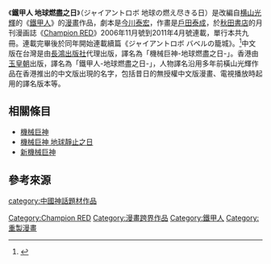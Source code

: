 {{Expand|time=2008-03-19T06:36:25+00:00}}
{{noteTA
|T=zh-tw:機械巨神 地球燃盡之日;zh-hk:鐵甲人 地球燃盡之日
|1=zh-tw:機械巨神 地球燃盡之日;zh-hk:鐵甲人 地球燃盡之日
|2=zh-tw:機械巨神; zh-hk:鐵甲人
}}
{{Infobox animanga/Headerofja
|title= 鐵甲人 地球燃盡之日
|image= 
|size= 
|caption= 
|japanese= ジャイアントロボ 地球の燃え尽きる日
|english= 
|kana= ジャイアントロボ ちきゅうのもえつきるひ
|romaji= Giant Robo Chikyuunomoetsukiruhi
|genre= 科幻
}}
{{Infobox animanga/name
|original= 
|official= 
|formal= {{flagicon|ROC}} 機械-{}-巨神 地球燃盡之日<br>{{flagicon|HK}} 鐵甲-{}-人 地球燃盡之日
|common= 
}}
{{Infobox animanga/Manga
|標題= 
|作者= [[横山光輝|横山光輝]]
|作畫= [[戶田泰成|戶田泰成]]
|出版社= {{flagicon|JPN}} [[秋田書店|秋田書店]]<br>{{flagicon|ROC}} [[長鴻出版社|長鴻出版社]]<br>{{flagicon|HK}} [[玉皇朝|玉皇朝]]
|其他出版社= 
|連載雜誌= [[Champion_RED|Champion RED]]
|label= 
|網路= 
|發售日= 
|開始= 2006年11月號
|結束= 2011年4月號
|開始日= 
|結束日= 
|冊數= 9
|話數= 
|其他= 
|版權=
}}
{{Infobox animanga/Footerofja}}
《'''鐵甲人 地球燃盡之日'''》（ジャイアントロボ 地球の燃え尽きる日）是改編自[[横山光輝|横山光輝]]的《[[鐵甲人|鐵甲人]]》的[[漫畫|漫畫]]作品，劇本是[[今川泰宏|今川泰宏]]，作畫是[[戶田泰成|戶田泰成]]，於[[秋田書店|秋田書店]]的月刊漫画誌《[[Champion_RED|Champion RED]]》2006年11月號到2011年4月號連載，單行本共九冊。連載完畢後於同年開始連載續篇《ジャイアントロボ バベルの籠城》。<ref>{{Cite news|url=http://natalie.mu/comic/news/48136|title=チャンピオンREDで「ジャイアントロボ」新章が連載開始|date=2011年4月19日|work=[[natalie|natalie]]|language=ja}}</ref>中文版在台灣是由[[長鴻出版社|長鴻出版社]]代理出版，譯名為「機械巨神-地球燃盡之日-」。香港由[[玉皇朝|玉皇朝]]出版，譯名為「鐵甲人-地球燃盡之日-」，人物譯名沿用多年前橫山光輝作品在香港推出的中文版出現的名字，包括昔日的無授權中文版漫畫、電視播放時起用的譯名版本等。

==相關條目==
*[[機械巨神|機械巨神]]
*[[機械巨神_地球靜止之日|機械巨神 地球靜止之日]]
*[[新機械巨神|新機械巨神]]

==參考來源==
{{reflist}}

{{DEFAULTSORT:Giant Robo Chikyuunomoetsukiruhi}}
[[Category:Champion_RED|Category:Champion RED]]
[[Category:漫畫跨界作品|Category:漫畫跨界作品]]
[[Category:鐵甲人|Category:鐵甲人]]
[[category:中國神話題材作品|category:中國神話題材作品]]
[[Category:重製漫畫|Category:重製漫畫]]